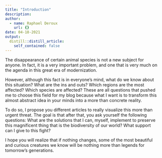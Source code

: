 ```yaml
---
title: "Introduction"
description: 
author:
  - name: Raphael Deroux
    url: {}
date: 04-18-2021
output:
  distill::distill_article:
    self_contained: false
---
```


The disappearance of certain animal species is not a new subject for anyone. In fact, it is a very important problem, and one that is very much on the agenda in this great era of modernization. 

However, although this fact is in everyone's mind, what do we know about this situation? What are the ins and outs? Which regions are the most affected? Which species are affected? These are all questions that pushed me to choose this field for my blog because what I want is to transform this almost abstract idea in your minds into a more than concrete reality. 

To do so, I propose you different articles to really visualize this more than urgent threat. The goal is that after that, you ask yourself the following questions: What are the solutions that I can, myself, implement to preserve this magnificent thing that is the biodiversity of our world? What support can I give to this fight?

I hope you will realize that if nothing changes, some of the most beautiful and curious creatures we know will be nothing more than legends for tomorrow's generations. 

